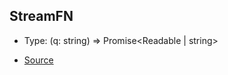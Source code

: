 ## StreamFN

- Type: (q: string) => Promise\<Readable \| string>

- [Source](https://github.com/Androz2091/discord-player/blob/97a849a/packages/extractor/src/extractors/common/helper.ts#L45)